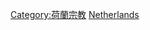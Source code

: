 {{Commons cat|Christianity in the Netherlands}}
[[Category:荷蘭宗教|Category:荷蘭宗教]]
[[Category:歐洲各國基督教|Netherlands]]